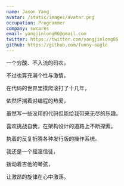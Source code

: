 ```yaml
---
name: Jason Yang
avatar: /static/images/avatar.png
occupation: Programmer
company: swcares
email: yangjinlong86@gmail.com
twitter: https://twitter.com/yangjinlong86
github: https://github.com/funny-eagle
---
```


一个穷酸、不入流的码农，

不过也算充满个性与激情。

在代码的世界里摸爬滚打了十几年，

依然怀揣着对编程的热爱，

虽然写一些没用的代码但能给我带来无尽的乐趣。

喜欢挑战自我，在架构设计的道路上不断探索。

执着的反复折腾各种发行版的操作系统。

我还是一个摇滚信徒，

拨动着吉他的琴弦，

让激昂的旋律在心中激荡。